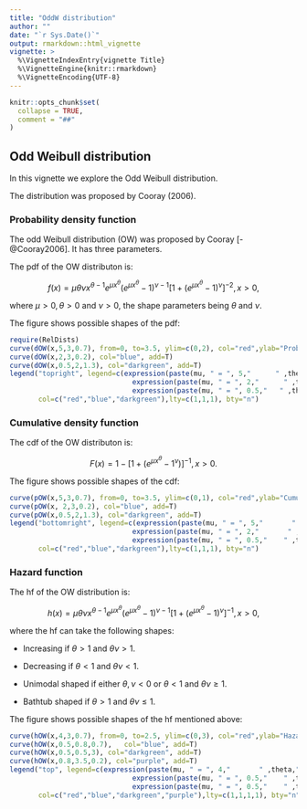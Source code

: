 ```yaml
---
title: "OddW distribution"
author: ""
date: "`r Sys.Date()`"
output: rmarkdown::html_vignette
vignette: >
  %\VignetteIndexEntry{vignette Title}
  %\VignetteEngine{knitr::rmarkdown}
  %\VignetteEncoding{UTF-8}
---
```


```r
knitr::opts_chunk$set(
  collapse = TRUE,
  comment = "##"
)
```

## Odd Weibull distribution

In this vignette we explore the Odd Weibull distribution.

The distribution was proposed by Cooray (2006).

### Probability density function 
The odd Weibull distribution (OW) was proposed by Cooray [-@Cooray2006]. It has three parameters. 

The pdf of the OW distributon is:

$$f(x)=\mu\theta\nu x^{\theta-1} e^{\mu x^{\theta}}
      (e^{\mu x^{\theta}}-1)^{\nu -1}[1+(e^{\mu      
      x^{\theta}}-1)^{\nu}]^{-2}, x>0,$$

where $\mu>0, \theta>0$ and $\nu>0$, the shape parameters being $\theta$ and $\nu$. 

The figure shows possible shapes of the pdf: 

```r
require(RelDists)
curve(dOW(x,5,3,0.7), from=0, to=3.5, ylim=c(0,2), col="red",ylab="Probability density function", las=1)
curve(dOW(x,2,3,0.2), col="blue", add=T) 
curve(dOW(x,0.5,2,1.3), col="darkgreen", add=T)
legend("topright", legend=c(expression(paste(mu, " = ", 5,"      " ,theta,"=",3,"   " ,nu," = ", 0.7)),
                              expression(paste(mu, " = ", 2,"      " ,theta,"=",3,"   " ,nu," = ", 0.2)),
                              expression(paste(mu, " = ", 0.5,"   " ,theta,"=",2,"   " ,nu," = ", 1.3))), 
       col=c("red","blue","darkgreen"),lty=c(1,1,1), bty="n")
```


### Cumulative density function 
The cdf of the OW distributon is:

$$F(x)=1-[1+(e^{\mu x^{\theta}}-1^\nu)]^{-1}, x>0.$$

The figure shows possible shapes of the cdf: 

```r
curve(pOW(x,5,3,0.7), from=0, to=3.5, ylim=c(0,1), col="red",ylab="Cumulative distribution function", las=1)
curve(pOW(x, 2,3,0.2), col="blue", add=T)
curve(pOW(x,0.5,2,1.3), col="darkgreen", add=T)
legend("bottomright", legend=c(expression(paste(mu, " = ", 5,"       " ,theta,"=",3,"    " ,nu," = ", 0.7)),
                              expression(paste(mu, " = ", 2,"       " ,theta,"=",3,"    " ,nu," = ", 0.2)),
                              expression(paste(mu, " = ", 0.5,"    " ,theta,"=",2,"    " ,nu," = ", 1.3))), 
       col=c("red","blue","darkgreen"),lty=c(1,1,1), bty="n")
```


### Hazard function
The hf of the OW distribution is:

$$h(x)=\mu\theta\nu x^{\theta-1} e^{\mu x^{\theta}}
      (e^{\mu x^{\theta}}-1)^{\nu -1}[1+(e^{\mu      
      x^{\theta}}-1)^{\nu}]^{-1}, x>0,$$
        
where the hf can take the following shapes:

+ Increasing if $\theta > 1$ and $\theta\nu > 1$.

+ Decreasing if $\theta < 1$ and $\theta\nu < 1$.

+ Unimodal shaped if either $\theta, \nu < 0$ or $\theta < 1$ and $\theta\nu \ge 1$.

+ Bathtub shaped if $\theta > 1$ and $\theta\nu \leq 1$.
      
The figure shows possible shapes of the hf mentioned above: 

```r
curve(hOW(x,4,3,0.7), from=0, to=2.5, ylim=c(0,3), col="red",ylab="Hazard function", las=1)
curve(hOW(x,0.5,0.8,0.7),   col="blue", add=T)
curve(hOW(x,0.5,0.5,3), col="darkgreen", add=T)
curve(hOW(x,0.8,3.5,0.2), col="purple", add=T)  
legend("top", legend=c(expression(paste(mu, " = ", 4,"       " ,theta,"=",3,"      " ,nu," = ", 0.7)),
                              expression(paste(mu, " = ", 0.5,"    " ,theta,"=",0.8,"   " ,nu," = ", 0.7)),
                              expression(paste(mu, " = ", 0.5,"    " ,theta,"=",0.5,"   " ,nu," = ", 3)), expression(paste(mu, " = ", 0.8,"    " ,theta,"=",3.5,"   " ,nu," = ", 0.2))), 
       col=c("red","blue","darkgreen","purple"),lty=c(1,1,1,1), bty="n")
```